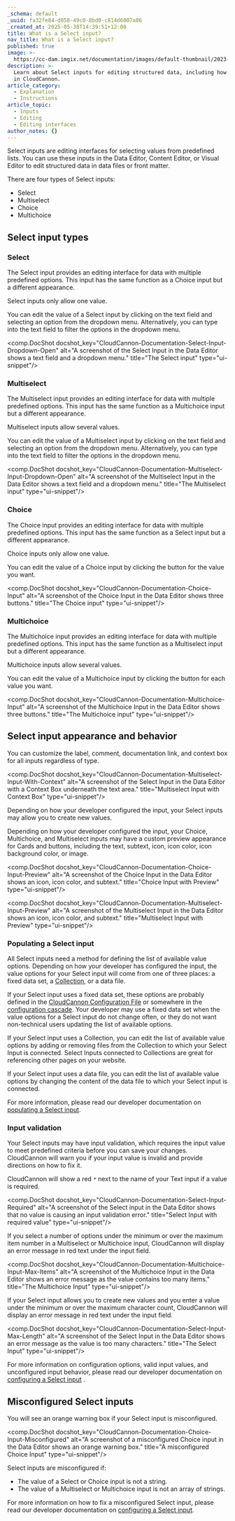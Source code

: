 ```yaml
---
_schema: default
_uuid: fa32fe84-d058-49c0-8bd0-c814d6007a86
_created_at: 2025-05-30T14:39:51+12:00
title: What is a Select input?
nav_title: What is a Select input?
published: true
image: >-
  https://cc-dam.imgix.net/documentation/images/default-thumbnail/2023-Q4/CloudCannon-Documentation-Thumbnail.png
description: >-
  Learn about Select inputs for editing structured data, including how they work
  in CloudCannon.
article_category:
  - Explanation
  - Instructions
article_topic:
  - Inputs
  - Editing
  - Editing interfaces
author_notes: {}
---
```

Select inputs are editing interfaces for selecting values from predefined lists. You can use these inputs in the Data Editor, Content Editor, or Visual Editor to edit structured data in data files or front matter.

There are four types of Select inputs:

* Select
* Multiselect
* Choice
* Multichoice

## Select input types

### Select

The Select input provides an editing interface for data with multiple predefined options. This input has the same function as a Choice input but a different appearance.

Select inputs only allow one value.

You can edit the value of a Select input by clicking on the text field and selecting an option from the dropdown menu. Alternatively, you can type into the text field to filter the options in the dropdown menu.

<comp.DocShot docshot_key="CloudCannon-Documentation-Select-Input-Dropdown-Open" alt="A screenshot of the Select Input in the Data Editor shows a text field and a dropdown menu." title="The Select input" type="ui-snippet"/>

### Multiselect

The Multiselect input provides an editing interface for data with multiple predefined options. This input has the same function as a Multichoice input but a different appearance.

Multiselect inputs allow several values.

You can edit the value of a Multiselect input by clicking on the text field and selecting an option from the dropdown menu. Alternatively, you can type into the text field to filter the options in the dropdown menu.

<comp.DocShot docshot_key="CloudCannon-Documentation-Multiselect-Input-Dropdown-Open" alt="A screenshot of the Multiselect Input in the Data Editor shows a text field and a dropdown menu." title="The Multiselect input" type="ui-snippet"/>

### Choice

The Choice input provides an editing interface for data with multiple predefined options.  This input has the same function as a Select input but a different appearance.

Choice inputs only allow one value.

You can edit the value of a Choice input by clicking the button for the value you want.

<comp.DocShot docshot_key="CloudCannon-Documentation-Choice-Input" alt="A screenshot of the Choice Input in the Data Editor shows three buttons." title="The Choice input" type="ui-snippet"/>

### Multichoice

The Multichoice input provides an editing interface for data with multiple predefined options. This input has the same function as a Multiselect input but a different appearance.

Multichoice inputs allow several values.

You can edit the value of a Multichoice input by clicking the button for each value you want.

<comp.DocShot docshot_key="CloudCannon-Documentation-Multichoice-Input" alt="A screenshot of the Multichoice Input in the Data Editor shows three buttons." title="The Multichoice input" type="ui-snippet"/>

## Select input appearance and behavior

You can customize the label, comment, documentation link, and context box for all inputs regardless of type.

<comp.DocShot docshot_key="CloudCannon-Documentation-Multiselect-Input-With-Context" alt="A screenshot of the Select Input in the Data Editor with a Context Box underneath the text area." title="Multiselect Input with Context Box" type="ui-snippet"/>

Depending on how your developer configured the input, your Select inputs may allow you to create new values.

Depending on how your developer configured the input, your Choice, Multichoice, and Multiselect inputs may have a custom preview appearance for Cards and buttons, including the text, subtext, icon, icon color, icon background color, or image.

<comp.DocShot docshot_key="CloudCannon-Documentation-Choice-Input-Preview" alt="A screenshot of the Choice Input in the Data Editor shows an icon, icon color, and subtext." title="Choice Input with Preview" type="ui-snippet"/>

<comp.DocShot docshot_key="CloudCannon-Documentation-Multiselect-Input-Preview" alt="A screenshot of the Multiselect Input in the Data Editor shows an icon, icon color, and subtext." title="Multiselect Input with Preview" type="ui-snippet"/>

### Populating a Select input

All Select inputs need a method for defining the list of available value options. Depending on how your developer has configured the input, the value options for your Select input will come from one of three places: a fixed data set, a [Collection](/documentation/articles/what-is-a-collection/), or a data file.

If your Select input uses a fixed data set, these options are probably defined in the [CloudCannon Configuration File](/documentation/articles/what-is-the-cloudcannon-configuration-file/) or somewhere in the [configuration cascade](/documentation/articles/using-the-configuration-cascade/). Your developer may use a fixed data set when the value options for a Select input do not change often, or they do not want non-technical users updating the list of available options.

If your Select input uses a Collection, you can edit the list of available value options by adding or removing files from the Collection to which your Select Input is connected. Select Inputs connected to Collections are great for referencing other pages on your website.

If your Select input uses a data file, you can edit the list of available value options by changing the content of the data file to which your Select input is connected.

For more information, please read our developer documentation on [populating a Select input](/documentation/articles/populate-a-select-input/).

### Input validation

Your Select inputs may have input validation, which requires the input value to meet predefined criteria before you can save your changes. CloudCannon will warn you if your input value is invalid and provide directions on how to fix it.

CloudCannon will show a red `*` next to the name of your Text input if a value is required.

<comp.DocShot docshot_key="CloudCannon-Documentation-Select-Input-Required" alt="A screenshot of the Select input in the Data Editor shows that no value is causing an input validation error." title="Select Input with required value" type="ui-snippet"/>

If you select a number of options under the minimum or over the maximum item number in a Multiselect or Multichoice input, CloudCannon will display an error message in red text under the input field.

<comp.DocShot docshot_key="CloudCannon-Documentation-Multichoice-Input-Max-Items" alt="A screenshot of the Multichoice Input in the Data Editor shows an error message as the value contains too many items." title="The Multichoice Input" type="ui-snippet"/>

If your Select input allows you to create new values and you enter a value under the minimum or over the maximum character count, CloudCannon will display an error message in red text under the input field.

<comp.DocShot docshot_key="CloudCannon-Documentation-Select-Input-Max-Length" alt="A screenshot of the Select Input in the Data Editor shows an error message as the value is too many characters." title="The Select Input" type="ui-snippet"/>

For more information on configuration options, valid input values, and unconfigured input behavior, please read our developer documentation on [configuring a Select input](/documentation/articles/configure-a-select-input/) .

## Misconfigured Select inputs

You will see an orange warning box if your Select input is misconfigured.

<comp.DocShot docshot_key="CloudCannon-Documentation-Choice-Input-Misconfigured" alt="A screenshot of a misconfigured Choice input in the Data Editor shows an orange warning box." title="A misconfigured Choice Input" type="ui-snippet"/>

Select inputs are misconfigured if:

* The value of a Select or Choice input is not a string.
* The value of a Multiselect or Multichoice input is not an array of strings.

For more information on how to fix a misconfigured Select input, please read our developer documentation on [configuring a Select input](/documentation/articles/configure-a-select-input/).